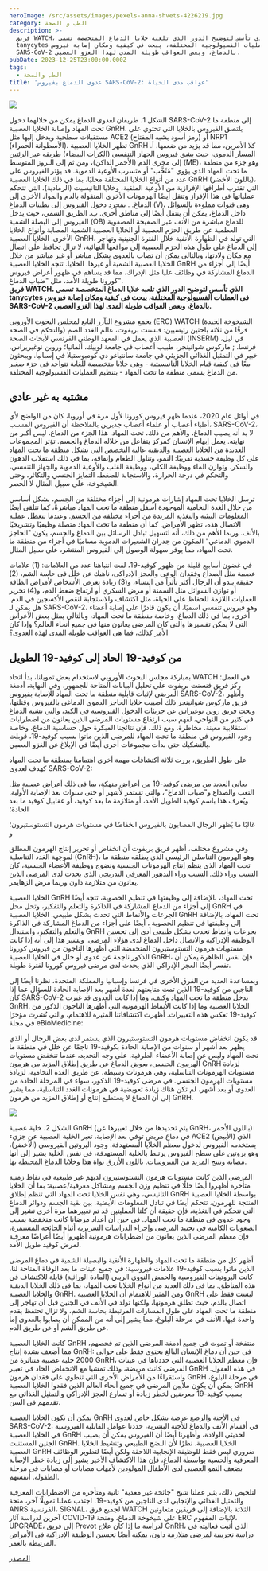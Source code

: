 ```yaml
---
heroImage: /src/assets/images/pexels-anna-shvets-4226219.jpg
category: الطب و الصحة
description: >-
  فريق WATCH، الذي تأسس لتوضيح الدور الذي تلعبه خلايا الدماغ المتخصصة تسمى
  tanycytes في العمليات الفسيولوجية المختلفة، يبحث في كيفية ومكان إصابة فيروس
  SARS-CoV-2 بالدماغ، وبعض العواقب طويلة المدى لهذا الغزو العصبي.
pubDate: 2023-12-25T23:00:00.000Z
tags:
  - الطب والصحة
title: 'عدوى الدماغ بفيروس SARS-CoV-2: عواقب مدى الحياة'
---
```


![](/src/assets/images/Screenshot-2023-12-18-at-14.20.22-696x570.png)

الشكل 1. طريقان لعدوى الدماغ يمكن من خلالهما دخول SARS-CoV-2 إلى منطقة ما تحت المهاد وإصابة الخلايا العصبية GnRH. يلتصق الفيروس بالخلايا التي تحتوي على مستقبلات سطحية ويدخل إليها مثل ACE2 (رمز أسود يشبه المفتاح) أو NRP1 (الأسطوانة الحمراء). تظهر الخلايا العصبية GnRH كلا الأمرين، مما قد يزيد من ضعفها. أ. المسار الدموي، حيث يشق فيروس الجهاز التنفسي (الكرات البيضاء) طريقه عبر الرئتين إلى مجرى الدم (الأحمر الداكن)، ومن ثم إلى البروز المتوسط (ME)، وهو جزء من منطقة ما تحت المهاد الذي يؤوي "مُثَخَّب" أو متسرب الأوعية الدموية. قد يؤثر الفيروس على عدد من أنواع الخلايا المختلفة محليًا، بما في ذلك الخلايا العصبية GnRH (باللون الأخضر)، التي تقترب أطرافها الإفرازية من الأوعية المثقبة، وخلايا التانيسيت (الرمادية)، التي تتحكم عملياتها في هذا الإفراز وتنقل أيضًا الهرمونات الأخرى المنقولة بالدم والمواد الأخرى إلى الدماغ. . بمجرد دخول الفيروس إلى بطينات الدماغ (V)، وهي قنوات مملوءة بالسوائل داخل الدماغ، يمكن أن ينتقل أيضًا إلى مناطق أخرى. ب. الطريق الشمي، حيث يدخل الفيروس إلى البصلة الشمية (OB) للدماغ مباشرة من الأنف عبر الصفيحة المصفوية العظمية عن طريق الحزم العصبية أو الخلايا العصبية الشمية المصابة وأنواع الخلايا الأخرى. الخلايا العصبية GnRH، التي تولد في الظهارة الأنفية خلال الفترة الجنينية وتهاجر إلى الدماغ على طول هذه الحزم العصبية إلى مواقعها النهائية، لا تزال تحافظ على اتصال مع مكان ولادتها، وبالتالي يمكن أن تصاب بالعدوى بشكل مباشر أو غير مباشر من خلال الخلايا العصبية الشمية أو غيرها. الخلايا. تتجه الخلايا العصبية GnRH أيضًا إلى أجزاء من الدماغ المشاركة في وظائف عليا مثل الإدراك، مما قد يساهم في ظهور أعراض فيروس كورونا طويلة الأمد، مثل "ضباب الدماغ".\
**فريق WATCH، الذي تأسس لتوضيح الدور الذي تلعبه خلايا الدماغ المتخصصة تسمى tanycytes في العمليات الفسيولوجية المختلفة، يبحث في كيفية ومكان إصابة فيروس SARS-CoV-2 بالدماغ، وبعض العواقب طويلة المدى لهذا الغزو العصبي.**

يجمع مشروع التآزر التابع لمجلس البحوث الأوروبي (ERC) WATCH (الشيخوخة الجيدة والتحكم في الصحة) فرقًا من ثلاثة باحثين رئيسيين: فنسنت بريفوت، عالم الغدد الصم العصبية الذي يعمل في المعهد الوطني الفرنسي لأبحاث الصحة (INSERM) في ليل، فرنسا. ; ماركوس شوانينجر، طبيب أعصاب في جامعة لوبيك، ألمانيا؛ وروبن نوغيريراس، خبير في التمثيل الغذائي الجزيئي في جامعة سانتياغو دي كومبوستيلا في إسبانيا. ويبحثون معًا في كيفية قيام الخلايا التانيسيتية - وهي خلايا متخصصة للغاية تتواجد في جزء صغير من الدماغ يسمى منطقة ما تحت المهاد - بتنظيم العمليات الفسيولوجية المختلفة.

## مشتبه به غير عادي

في أوائل عام 2020، عندما ظهر فيروس كورونا لأول مرة في أوروبا، كان من الواضح لأي أطباء أعصاب أو علماء أعصاب جديرين بالملاحظة أن الفيروس المسبب، SARS-CoV-2، لا بد أنه يصيب الدماغ، والأهم من ذلك، تحت المهاد. هذا الجزء من الدماغ، ليس أكبر من نهايته. يعمل إبهام الإنسان كمركز يتفاعل من خلاله الدماغ والجسم. تؤثر المجموعات العديدة من الخلايا العصبية والدبقية عالية التخصص التي تشكل منطقة ما تحت المهاد على كل وظيفة جسدية تقريبًا: النمو، وتناول الطعام وإنفاقه، بما في ذلك استقلاب الدهون والسكر، وتوازن الماء ووظيفة الكلى، ووظيفة القلب والأوعية الدموية والجهاز التنفسي، والتحكم في درجة الحرارة، والاستجابة للضغط، التمايز الجنسي والتكاثر، وحتى الشيخوخة، على سبيل المثال لا الحصر.

ترسل الخلايا تحت المهاد إشارات هرمونية إلى أجزاء مختلفة من الجسم، بشكل أساسي من خلال الغدة النخامية الموجودة أسفل منطقة ما تحت المهاد مباشرةً، كما تتلقى أيضًا المعلومات البيئية والتغذية المرتدة من أجزاء مختلفة من الجسم. وعندما تتعطل عملية الاتصال هذه، تظهر الأمراض. كما أن منطقة ما تحت المهاد متصلة وظيفيًا وتشريحيًا بالأنف. وربما الأهم من ذلك، أنه لتسهيل تبادل الرسائل بين الدماغ والجسم، يكون "الحاجز الدموي الدماغي" المكون من جدران الشعيرات الدموية مساميًا في أجزاء من منطقة ما تحت المهاد، مما يوفر سهولة الوصول إلى الفيروس المنتشر، على سبيل المثال.

في غضون أسابيع قليلة من ظهور كوفيد-19، لفت انتباهنا عدد من العلامات: (1) علامات عصبية مثل الصداع وفقدان الوعي والعجز الإدراكي، ناهيك عن خلل في حاسة الشم، (2) حقيقة يبدو أن الرجال أكثر تأثراً من النساء، و(3) زيادة تعرض الأشخاص لأمراض الطاقة أو توازن السوائل مثل السمنة أو مرض السكري أو ارتفاع ضغط الدم، و(4) تحرير العمليات اللازمة للحفاظ على الحياة، مثل اكتشاف والاستجابة لنقص الأكسجين في الدم. هل يمكن لـ SARS-CoV-2، وهو فيروس تنفسي اسميًا، أن يكون قادرًا على إصابة أعضاء أخرى، بما في ذلك الدماغ، وخاصة منطقة ما تحت المهاد، وبالتالي يمثل بعض الأعراض التي لا يمكن تفسيرها والتي كان المرضى يعانون منها في جميع أنحاء العالم؟ وإذا كان الأمر كذلك، فما هي العواقب طويلة المدى لهذه العدوى؟

## من كوفيد-19 الحاد إلى كوفيد-19 الطويل

بمباركة مجلس البحوث الأوروبي لاستخدام بعض تمويلنا، بدأ اتحاد WATCH في العمل: ركز فريق فنسنت بريفوت على تحليل البيانات المتاحة للجمهور، وفي النهاية، أدمغة المرضى لإثبات قابلية منطقة ما تحت المهاد للإصابة بفيروس SARS-CoV-2، وأظهر فريق ماركوس شوانينجر ذلك أصيبت خلايا الحاجز الدموي الدماغي بالفيروس وقتلتها، وبحث فريق روبن نوغيراس عن جزيئات الدخول الفيروسية في الكبد، والتي تشبه الدماغ في كثير من النواحي، لفهم سبب ارتفاع مستويات المرضى الذين يعانون من اضطرابات استقلابية معينة. مخاطرة. ومع ذلك، فإن نتائجنا المبكرة حول حساسية الدماغ، وخاصة وجود الفيروس في منطقة ما تحت المهاد للمرضى الذين ماتوا بسبب كوفيد-19، قوبلت بالتشكيك حتى بدأت مجموعات أخرى أيضًا في الإبلاغ عن الغزو العصبي.

على طول الطريق، بررت ثلاثة اكتشافات مهمة أخرى اهتمامنا بمنطقة ما تحت المهاد كهدف لعدوى SARS-CoV-2:

يعاني العديد من مرضى كوفيد-19 من أعراض منهكة، بما في ذلك أعراض عصبية مثل التعب والصداع و"ضباب الدماغ"، والتي تستمر لأشهر أو حتى سنوات بعد الإصابة الأولية. ويُعرف هذا باسم كوفيد الطويل الأمد، أو متلازمة ما بعد كوفيد، أو عقابيل كوفيد ما بعد الحادة؛

غالبًا ما يُظهر الرجال المصابون بالفيروس انخفاضًا في مستويات هرمون التستوستيرون؛ و

وفي مشروع مختلف، أظهر فريق بريفوت أن انخفاض أو تحرير إنتاج الهرمون المطلق لموجهة الغدد التناسلية (GnRH)، وهو الهرمون التناسلي الرئيسي الذي يطلقه منطقة ما تحت المهاد الذي ينظم إنتاج الهرمونات الجنسية ونضوج ووظيفة الأعضاء الجنسية، كان السبب وراء ذلك. السبب وراء التدهور المعرفي التدريجي الذي يحدث لدى المرضى الذين يعانون من متلازمة داون وربما مرض الزهايمر.

الخلايا العصبية GnRH تحت المهاد، بالإضافة إلى وظيفتها في تنظيم الخصوبة، تتجه أيضًا إلى أجزاء من الدماغ المشاركة في الذاكرة والتعلم والتفكير، وتحل محل GnRH في الجرعات والأنماط التي تحدث بشكل طبيعي. الخلايا العصبية GnRH تحت المهاد، بالإضافة إلى وظيفتها في تنظيم الخصوبة ، أيضًا على أجزاء من الدماغ المشاركة في الذاكرة والتعلم والتفكير، واستبدال GnRH بجرعات وأنماط تحدث بشكل طبيعي أدى إلى تحسين الوظيفة الإدراكية والاتصال داخل الدماغ لدى هؤلاء المرضى. ويشير هذا إلى أنه إذا كانت مستويات هرمون التستوستيرون المنخفضة التي أظهرها الناجون من فيروس كورونا الذكور ناجمة عن عدوى أو خلل في الخلايا العصبية GnRH، فإن نفس الظاهرة يمكن أن تفسر أيضًا العجز الإدراكي الذي يحدث لدى مرضى فيروس كورونا لفترة طويلة.

وبمساعدة العديد من الفرق الأخرى في فرنسا وإسبانيا والمملكة المتحدة، نظرنا أيضًا إلى الناجين من كوفيد-19 الذين تمت متابعتهم لعدة أشهر بعد الإصابة الحادة للسؤال عما إذا كان SARS-CoV-2 يدخل منطقة ما تحت المهاد وكيف، وما إذا كانت العدوى قد غيرت GnRH. الخلايا العصبية وما إذا كانت الأنماط الهرمونية التي أظهرها الناجون الذكور من كوفيد-19 تعكس هذه التغييرات. أظهرت اكتشافاتنا المثيرة للاهتمام، والتي نُشرت مؤخرًا في مجلة eBioMedicine:

قد يكون انخفاض مستويات هرمون التستوستيرون الذي يستمر لدى بعض الرجال أو الذي يظهر بعد أشهر أو سنوات من الإصابة الحادة بكوفيد-19 ناجمًا عن خلل في منطقة ما تحت المهاد وليس عن إصابة الأعضاء الطرفية. على وجه التحديد، عندما تنخفض مستويات الهرمون الجنسي، يعوض الدماغ عن طريق إطلاق المزيد من هرمون GnRH لزيادة مستويات الهرمونات التناسلية، وهي هرمونات وسيطة، عن طريق الغدة النخامية، لزيادة مستويات الهرمون الجنسي. في مرضى كوفيد-19 الذكور، سواء في المرحلة الحادة من العدوى أو بعد أشهر، لم تكن هناك زيادة تعويضية في هرمونات الغدد التناسلية، مما يشير إلى أن الدماغ لا يستطيع إنتاج أو إطلاق المزيد من هرمون GnRH.

![](/src/assets/images/Screenshot-2023-12-18-at-14.20.32-1920x742.png)

الشكل 2. خلية عصبية GnRH (يتم تحديدها من خلال تعبيرها عن GnRH، باللون الأحمر) في دماغ مريض توفي بعد الإصابة. تعبر الخلية العصبية عن جزيء ACE2 (الأبيض) الذي يستخدمه الفيروس لدخول معظم الخلايا المستهدفة. وجود البروتين الفيروسي (الأخضر)، وهو بروتين على سطح الفيروس يرتبط بالخلية المستهدفة، في نفس الخلية يشير إلى أنها مصابة وتنتج المزيد من الفيروسات. باللون الأزرق نواة هذا وخلايا الدماغ المحيطة بها.

المرضى الذين كانت مستويات هرمون التستوستيرون لديهم غير طبيعية في نقاط زمنية متأخرة أظهروا أيضًا خللًا في تنظيم وزن الجسم ومشاكل معرفية/عصبية: بما أن الخلايا التانيسي، وهي نفس الخلايا تحت المهاد التي تنظم إطلاق GnRH بواسطة الخلايا العصبية المنتجة للهرمون، تتحكم أيضًا في تبادل المعلومات الأيضية. بين بقية الجسم ودوائر الدماغ التي تتحكم في التغذية، فإن حقيقة أن كلتا العمليتين قد تم تغييرهما مرة أخرى تشير إلى وجود عدوى في منطقة ما تحت المهاد. في حين أن أعداد مرضانا كانت منخفضة بسبب الصعوبات الكامنة في تجنيد المرضى وإجراء الدراسات السريرية أثناء الجائحة المستمرة، فإن معظم المرضى الذين يعانون من اضطرابات هرمونية أظهروا أيضًا أعراضًا معرفية لمرض كوفيد طويل الأمد.

أظهر كل من منطقة ما تحت المهاد والظهارة الأنفية والبصيلة الشمية في دماغ المرضى الذين ماتوا بسبب كوفيد-19 علامات فيروسية: في جميع عينات ما بعد الوفاة المتاحة لنا، كانت البروتينات الفيروسية والحمض النووي الريبي (المادة الوراثية) قابلة للاكتشاف في هذه المناطق. بما في ذلك العديد من أنواع الخلايا تحت المهاد، بما في ذلك الخلايا الدبقية والخلايا العصبية GnRH. ومن المثير للاهتمام أن الخلايا العصبية GnRH ليست فقط على اتصال بالدم، حيث تطلق هرمونها، ولكنها تولد في الأنف في الجنين قبل أن تهاجر إلى منطقة ما تحت المهاد على طول المسارات المرتبطة بحاسة الشم، ولا تزال تحتفظ بقدم واحدة فيها. الأنف في مرحلة البلوغ، مما يشير إلى أنه من الممكن أن يصابوا بالعدوى إما عن طريق الشم أو عن طريق الدم.

كانت الخلايا العصبية GnRH منتفخة أو تموت في جميع أدمغة المرضى الذين تم فحصهم، مما أضعف بشدة إنتاج GnRH: في حين أن دماغ الإنسان البالغ يحتوي فقط على حوالي 2000 خلية عصبية متناثرة من GnRH، فإن معظم الخلايا العصبية التي حددناها في عينات المرضى كانت مريضة، وذلك تمشيا مع الانخفاض الحاد في تعبير GnRH في هذه العقول. واستقراءًا من الأمراض الأخرى التي تنطوي على فقدان هرمون GnRH في مرحلة البلوغ، يمكن أن يكون ملايين المرضى في جميع أنحاء العالم الذين فقدوا الخلايا العصبية GnRH بسبب كوفيد-19 معرضين لخطر زيادة أو تسارع العجز الإدراكي والتمثيل الغذائي مع تقدمهم في السن.

يمكن أن تكون الخلايا العصبية GnRH في الأجنة والرضع عرضة بشكل خاص لعدوى SARS-CoV-2: في أقسام الأنف والدماغ للأجنة البشرية، حددنا عوامل القابلية الفيروسية في الخلايا العصبية GnRH لحديثي الولادة، وأظهرنا أيضًا أن الفيروس يمكن أن يصيب الجنين المستنبت GnRH. الخلايا العصبية. نظرًا لأن النضج الطبيعي وتنشيط الخلايا العصبية GnRH ضروري ليس فقط للوظيفة الإنجابية اللاحقة ولكن أيضًا لتطوير الوظائف المعرفية والحسية بواسطة الدماغ، فإن هذا الاكتشاف الأخير يشير إلى زيادة خطر الإصابة بضعف النمو العصبي لدى الأطفال المولودين لأمهات مصابات أو مصابات في مرحلة الطفولة. أنفسهم.

لتلخيص ذلك، يثير عملنا شبح "جائحة غير معدية" ثانية ومتأخرة من الاضطرابات المعرفية والتمثيل الغذائي والإنجابي لدى الناجين من كوفيد-19. اجتذب عملنا تمويلًا آخر، منحة ANRS الفرنسية، SIGNAL، لجميع فرق WATCH الثلاثة بالإضافة إلى فريقين متعاونين آخرين لدراسة آثار COVID-19 على شيخوخة الدماغ، ومنحة ERC لإثبات المفهوم، UPGRADE، إلى فريق Prevot لدراسة ما إذا كان علاج GnRH، الذي أثبت فعاليته في دراسة تجريبية لمرضى متلازمة داون، يمكنه أيضًا تحسين الوظيفة الإدراكية في الأمراض المرتبطة بالعمر.

[المصدر](https://www.openaccessgovernment.org/article/brain-infection-by-sars-cov-2-lifelong-consequences/171391/)
